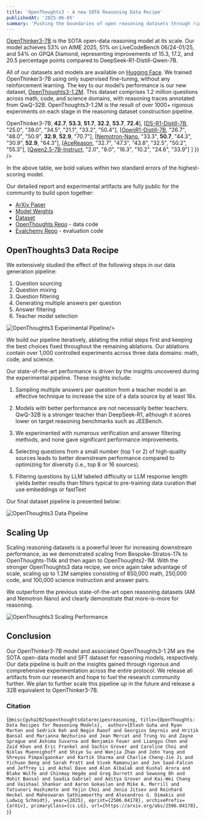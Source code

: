 ```yaml
---
title: 'OpenThoughts3 - A new SOTA Reasoning Data Recipe'
publishedAt: '2025-06-05'
summary: 'Pushing the boundaries of open reasoning datasets through rigorous experimentation.'
---
```


[OpenThinker3-7B](https://huggingface.co/open-thoughts/OpenThinker3-7B) is the SOTA open-data reasoning model at its scale. Our model achieves 53% on AIME 2025, 51% on LiveCodeBench 06/24-01/25, and 54% on GPQA Diamond, representing improvements of 15.3, 17.2, and 20.5 percentage points compared to DeepSeek-R1-Distill-Qwen-7B.

All of our datasets and models are available on [Hugging Face](https://huggingface.co/collections/open-thoughts/openthinker3-68364d07064bb726e3db2e8a). We trained OpenThinker3-7B using only supervised fine-tuning, without any reinforcement learning. The key to our model’s performance is our new dataset, [OpenThoughts3-1.2M](https://huggingface.co/datasets/open-thoughts/OpenThoughts3-1.2M).  This dataset comprises 1.2 million questions across math, code, and science domains, with reasoning traces annotated from QwQ-32B. OpenThoughts3-1.2M is the result of over 1000+ rigorous experiments on each stage in the reasoning dataset construction pipeline.  


<Table
  data={{
    headers: [
      "Model",
      "HMMT",
      "AIME25", 
      "LCB 06/24-01/25",
      "CodeForces",
      "GPQA-D",
      "JEEBench"
    ],
    rows: [
      [<a href="https://huggingface.co/open-thoughts/OpenThinker3-7B">OpenThinker3-7B</a>, <b>42.7</b>, <b>53.3</b>, <b>51.7</b>, <b>32.2</b>, <b>53.7</b>, <b>72.4</b>],
      [<a href="https://huggingface.co/deepseek-ai/DeepSeek-R1-Distill-Qwen-7B">DS-R1-Distill-7B</a>, "25.0", "38.0", "34.5", "21.1", "33.2", "50.4"],
      [<a href="https://huggingface.co/open-r1/OpenR1-Distill-7B">OpenR1-Distill-7B</a>, "26.7", "48.0", "50.9", <b>32.9</b>, <b>52.9</b>, "70.7"],
      [<a href="https://huggingface.co/nvidia/Llama-3.1-Nemotron-Nano-8B-v1">Nemotron-Nano</a>, "33.3", <b>50.7</b>, "44.3", "30.9", <b>52.9</b>, "64.3"],
      [<a href="https://huggingface.co/nvidia/AceReason-Nemotron-14B">AceReason</a>, "32.7", "47.3", "43.8", "32.5", "50.2", "55.3"],
      [<a href="https://huggingface.co/Qwen/Qwen2.5-7B-Instruct">Qwen2.5-7B-Instruct</a>, "2.0", "8.0", "16.3", "10.2", "24.6", "33.9"]
    ]
  }}
/>

In the above table, we bold values within two standard errors of the highest-scoring model.

Our detailed report and experimental artifacts are fully public for the community to build upon together:
- [ArXiv Paper](https://arxiv.org/pdf/2506.04178)
- [Model Weights](https://huggingface.co/open-thoughts/OpenThinker3-7B)
- [Dataset](https://huggingface.co/datasets/open-thoughts/OpenThoughts3-1.2M)
- [OpenThoughts Repo](https://github.com/open-thoughts/open-thoughts) - data code
- [Evalchemy Repo](https://github.com/mlfoundations/Evalchemy) - evaluation code




## OpenThoughts3 Data Recipe

We extensively studied the effect of the following steps in our data generation pipeline:
1. Question sourcing
2. Question mixing
3. Question filtering
4. Generating multiple answers per question
5. Answer filtering
6. Teacher model selection

<div className="flex justify-center my-8">
  <Image
    src="/ot3_pipeline.png"
    alt="OpenThoughts3 Experimental Pipeline"
    className="rounded-lg"

  />
</div>


We build our pipeline iteratively, ablating the initial steps first and keeping the best choices fixed throughout the remaining ablations.  Our ablations contain over 1,000 controlled experiments across three data domains: math, code, and science.

Our state-of-the-art performance is driven by the insights uncovered during the experimental pipeline. These insights include:

1. Sampling multiple answers per question from a teacher model is an effective technique
to increase the size of a data source by at least 16x.

2. Models with better performance are not necessarily better teachers. QwQ-32B is a stronger
teacher than DeepSeek-R1, although it scores lower on target reasoning benchmarks such as JEEBench. 

3. We experimented with numerous verification and answer filtering methods, and none gave
significant performance improvements.

4. Selecting questions from a small number (top 1 or 2) of high-quality sources leads to better
downstream performance compared to optimizing for diversity (i.e., top 8 or 16 sources).

5. Filtering questions by LLM labeled difficulty or LLM response length yields better results
than filters typical to pre-training data curation that use embeddings or fastText


Our final dataset pipeline is presented below: 

<div className="flex justify-center my-8">
  <Image
    src="/ot3_sankey.png"
    alt="OpenThoughts3 Data Pipeline"
    className="rounded-lg"
  />
</div>

## Scaling Up

Scaling reasoning datasets is a powerful lever for increasing downstream performance, as we demonstrated scaling from Bespoke-Stratos-17k to OpenThoughts-114k and then again to OpenThoughts2-1M. With the stronger OpenThoughts3 data recipe, we once again take advantage of scale, scaling up to 1.2M samples consisting of 850,000 math, 250,000 code, and 100,000 science instruction and answer pairs. 

We outperform the previous state-of-the-art open reasoning datasets (AM and Nemotron Nano) and clearly demonstrate that more-is-more for reasoning.

<div className="flex justify-center my-8">
  <Image
    src="/ot3_scaling.png"
    alt="OpenThoughts3 Scaling Performance"
    className="rounded-lg"
  />
</div>

## Conclusion

Our OpenThinker3-7B model and associated OpenThoughts3-1.2M are the SOTA open-data model and SFT dataset for reasoning models, respectively. Our data pipeline is built on the insights gained through rigorous and comprehensive experimentation across the entire protocol.  We release all artifacts from our research and hope to fuel the research community further. We plan to further scale this pipeline up in the future and release a 32B equivalent to OpenThinker3-7B.

### Citation
<Citation>{`@misc{guha2025openthoughtsdatarecipesreasoning,
      title={OpenThoughts: Data Recipes for Reasoning Models}, 
      author={Etash Guha and Ryan Marten and Sedrick Keh and Negin Raoof and Georgios Smyrnis and Hritik Bansal and Marianna Nezhurina and Jean Mercat and Trung Vu and Zayne Sprague and Ashima Suvarna and Benjamin Feuer and Liangyu Chen and Zaid Khan and Eric Frankel and Sachin Grover and Caroline Choi and Niklas Muennighoff and Shiye Su and Wanjia Zhao and John Yang and Shreyas Pimpalgaonkar and Kartik Sharma and Charlie Cheng-Jie Ji and Yichuan Deng and Sarah Pratt and Vivek Ramanujan and Jon Saad-Falcon and Jeffrey Li and Achal Dave and Alon Albalak and Kushal Arora and Blake Wulfe and Chinmay Hegde and Greg Durrett and Sewoong Oh and Mohit Bansal and Saadia Gabriel and Aditya Grover and Kai-Wei Chang and Vaishaal Shankar and Aaron Gokaslan and Mike A. Merrill and Tatsunori Hashimoto and Yejin Choi and Jenia Jitsev and Reinhard Heckel and Maheswaran Sathiamoorthy and Alexandros G. Dimakis and Ludwig Schmidt},
      year={2025},
      eprint={2506.04178},
      archivePrefix={arXiv},
      primaryClass={cs.LG},
      url={https://arxiv.org/abs/2506.04178}, 
}`}</Citation>